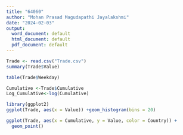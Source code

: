 ```yaml
---
title: "64060"
author: "Mohan Prasad Magudapathi Jayalakshmi"
date: "2024-02-03"
output:
  word_document: default
  html_document: default
  pdf_document: default
---
```


```r
Trade <- read.csv("Trade.csv")
summary(Trade$Value)
```

```r
table(Trade$Weekday)
```
```r
Cumulative <-Trade$Cumulative
Log_Cumulative<-log(Cumulative)
```

```r
library(ggplot2)
ggplot(Trade, aes(x = Value)) +geom_histogram(bins = 20)
```

```r
ggplot(Trade, aes(x = Cumulative, y = Value, color = Country)) +
  geom_point()
```
